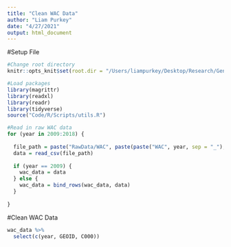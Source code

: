 ```yaml
---
title: "Clean WAC Data"
author: "Liam Purkey"
date: "4/27/2021"
output: html_document
---
```


#Setup File

```r
#Change root directory
knitr::opts_knit$set(root.dir = "/Users/liampurkey/Desktop/Research/Gentrification")
```

```r
#Load packages
library(magrittr)
library(readxl)
library(readr)
library(tidyverse)
source("Code/R/Scripts/utils.R")
```

```r
#Read in raw WAC data  
for (year in 2009:2018) {
  
  file_path = paste("RawData/WAC", paste(paste("WAC", year, sep = "_"), "csv", sep = "."), sep = "/")
  data = read_csv(file_path)
  
  if (year == 2009) {
    wac_data = data 
  } else {
    wac_data = bind_rows(wac_data, data)
  }
  
}
```

#Clean WAC Data

```r
wac_data %>%
  select(c(year, GEOID, C000))
```

